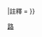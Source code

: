 {{鐵道路線
|模板名稱 = 澳門輕軌系統延伸橫琴線
|名稱 = [[延伸橫琴線]]（興建中）
|代表色 = orange
|車站列表 = [[蓮花口岸站|HE1]]{{-w}}[[橫琴口岸站|{{gray|HE2}}]]
|註釋 = 
}}<noinclude>[[Category:澳門輕軌模板|路]]</noinclude>